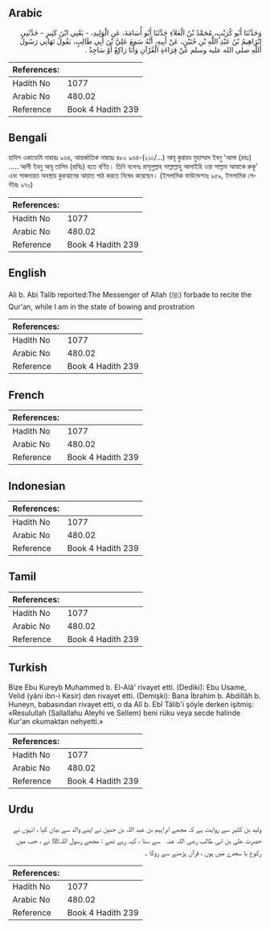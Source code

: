 ## Arabic


<div dir="rtl" lang="ar" style={{fontSize:'larger',backgroundColor:'#f8f9fa',padding:20}}>
وَحَدَّثَنَا أَبُو كُرَيْبٍ، مُحَمَّدُ بْنُ الْعَلاَءِ حَدَّثَنَا أَبُو أُسَامَةَ، عَنِ الْوَلِيدِ، - يَعْنِي ابْنَ كَثِيرٍ - حَدَّثَنِي إِبْرَاهِيمُ بْنُ عَبْدِ اللَّهِ بْنِ حُنَيْنٍ، عَنْ أَبِيهِ، أَنَّهُ سَمِعَ عَلِيَّ بْنَ أَبِي طَالِبٍ، يَقُولُ نَهَانِي رَسُولُ اللَّهِ صلى الله عليه وسلم عَنْ قِرَاءَةِ الْقُرْآنِ وَأَنَا رَاكِعٌ أَوْ سَاجِدٌ ‏.‏
</div>
<div style={{backgroundColor:'#f8f9fa',padding:20, marginBottom: 10}}><table> <thead> <tr> <th>References:</th> <th></th> </tr> </thead> <tbody><tr><td>Hadith No</td><td>1077</td></tr><tr><td>Arabic No</td><td>480.02</td></tr><tr><td>Reference</td><td>Book 4 Hadith 239</td></tr></tbody></table></div>

## Bengali


<div dir="ltr" lang="bn" style={{fontSize:'larger',backgroundColor:'#f8f9fa',padding:20}}>
হাদিস একাডেমি নাম্বারঃ ৯৬৪, আন্তর্জাতিক নাম্বারঃ ৪৮০ ৯৬৪-(২১০/...) আবূ কুরায়ব মুহাম্মাদ ইবনু 'আলা (রহঃ) ..... আলী ইবনু আবূ তালিব (রাযিঃ) হতে বর্ণিত। তিনি বলেনঃ রাসূলুল্লাহ সাল্লাল্লাহু আলাইহি ওয়া সাল্লাম আমাকে রুকূ’ এবং সাজদারত অবস্থায় কুরআনের আয়াত পাঠ করতে নিষেধ করেছেন। (ইসলামিক ফাউন্ডেশনঃ ৯৫৯, ইসলামিক সেন্টারঃ ৯৭০)
</div>
<div style={{backgroundColor:'#f8f9fa',padding:20, marginBottom: 10}}><table> <thead> <tr> <th>References:</th> <th></th> </tr> </thead> <tbody><tr><td>Hadith No</td><td>1077</td></tr><tr><td>Arabic No</td><td>480.02</td></tr><tr><td>Reference</td><td>Book 4 Hadith 239</td></tr></tbody></table></div>

## English


<div dir="ltr" lang="en" style={{fontSize:'larger',backgroundColor:'#f8f9fa',padding:20}}>
Ali b. Abi Talib reported:The Messenger of Allah (ﷺ) forbade to recite the Qur'an, while I am in the state of bowing and prostration
</div>
<div style={{backgroundColor:'#f8f9fa',padding:20, marginBottom: 10}}><table> <thead> <tr> <th>References:</th> <th></th> </tr> </thead> <tbody><tr><td>Hadith No</td><td>1077</td></tr><tr><td>Arabic No</td><td>480.02</td></tr><tr><td>Reference</td><td>Book 4 Hadith 239</td></tr></tbody></table></div>

## French


<div dir="ltr" lang="fr" style={{fontSize:'larger',backgroundColor:'#f8f9fa',padding:20}}>

</div>
<div style={{backgroundColor:'#f8f9fa',padding:20, marginBottom: 10}}><table> <thead> <tr> <th>References:</th> <th></th> </tr> </thead> <tbody><tr><td>Hadith No</td><td>1077</td></tr><tr><td>Arabic No</td><td>480.02</td></tr><tr><td>Reference</td><td>Book 4 Hadith 239</td></tr></tbody></table></div>

## Indonesian


<div dir="ltr" lang="id" style={{fontSize:'larger',backgroundColor:'#f8f9fa',padding:20}}>

</div>
<div style={{backgroundColor:'#f8f9fa',padding:20, marginBottom: 10}}><table> <thead> <tr> <th>References:</th> <th></th> </tr> </thead> <tbody><tr><td>Hadith No</td><td>1077</td></tr><tr><td>Arabic No</td><td>480.02</td></tr><tr><td>Reference</td><td>Book 4 Hadith 239</td></tr></tbody></table></div>

## Tamil


<div dir="ltr" lang="ta" style={{fontSize:'larger',backgroundColor:'#f8f9fa',padding:20}}>

</div>
<div style={{backgroundColor:'#f8f9fa',padding:20, marginBottom: 10}}><table> <thead> <tr> <th>References:</th> <th></th> </tr> </thead> <tbody><tr><td>Hadith No</td><td>1077</td></tr><tr><td>Arabic No</td><td>480.02</td></tr><tr><td>Reference</td><td>Book 4 Hadith 239</td></tr></tbody></table></div>

## Turkish


<div dir="ltr" lang="tr" style={{fontSize:'larger',backgroundColor:'#f8f9fa',padding:20}}>
Bize Ebu Kureyb Muhammed b. El-Alâ' rivayet etti. (Dediki): Ebu Usame, Velid (yâni ibn-i Kesir) den rivayet etti. (Demişki): Bana İbrahim b. Abdillâh b. Huneyn, babasından rivayet etti, o da Alî b. Ebî Tâlib'i şöyle derken işitmiş: «Resulullah (Sallallahu Aleyhi ve Sellem) beni rüku veya secde halinde Kur'an okumaktan nehyetti.»
</div>
<div style={{backgroundColor:'#f8f9fa',padding:20, marginBottom: 10}}><table> <thead> <tr> <th>References:</th> <th></th> </tr> </thead> <tbody><tr><td>Hadith No</td><td>1077</td></tr><tr><td>Arabic No</td><td>480.02</td></tr><tr><td>Reference</td><td>Book 4 Hadith 239</td></tr></tbody></table></div>

## Urdu


<div dir="rtl" lang="ur" style={{fontSize:'larger',backgroundColor:'#f8f9fa',padding:20}}>
ولید بن کثیر سے روایت ہے کہ مجھے ابراہیم بن عبد اللہ بن حنین نے اپنے والد سے بیان کیا ، انہوں نے حضرت علی بن ابی طالب ‌رضی ‌اللہ ‌عنہ ‌ ‌ سے سنا ، کہہ رہے تھے : مجھے رسول اللہﷺ نے ، جب میں رکوع یا سجدے میں ہوں ، قرآن پڑھنے سے روکا ۔
</div>
<div style={{backgroundColor:'#f8f9fa',padding:20, marginBottom: 10}}><table> <thead> <tr> <th>References:</th> <th></th> </tr> </thead> <tbody><tr><td>Hadith No</td><td>1077</td></tr><tr><td>Arabic No</td><td>480.02</td></tr><tr><td>Reference</td><td>Book 4 Hadith 239</td></tr></tbody></table></div>